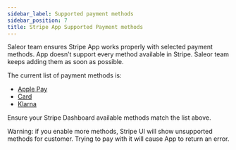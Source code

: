 ```yaml
---
sidebar_label: Supported payment methods
sidebar_position: 7
title: Stripe App Supported Payment methods
---
```


Saleor team ensures Stripe App works properly with selected payment methods.
App doesn’t support every method available in Stripe. Saleor team keeps adding them as soon as possible.

The current list of payment methods is:

- [Apple Pay](https://docs.stripe.com/apple-pay)
- [Card](https://docs.stripe.com/payments/cards)
- [Klarna](https://docs.stripe.com/payments/klarna)

Ensure your Stripe Dashboard available methods match the list above.

Warning: if you enable more methods, Stripe UI will show unsupported methods for customer.
Trying to pay with it will cause App to return an error.
